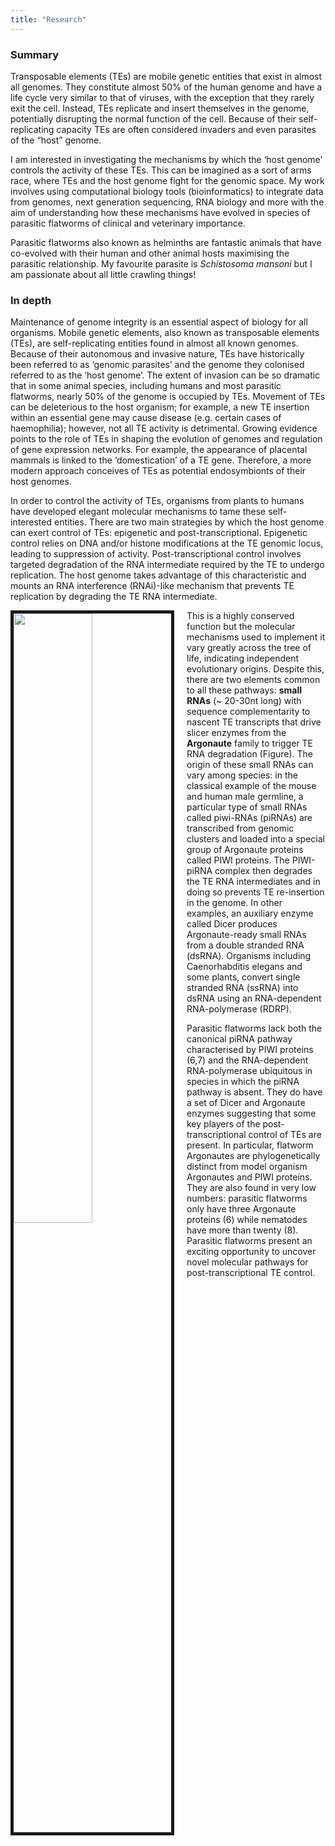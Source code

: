 ```yaml
---
title: "Research"
---
```

<!-- <style> -->
<!-- img { -->
<!--   display: block; -->
<!--   margin-left: auto; -->
<!--   margin-right: auto; -->
<!-- } -->
<!-- </style> -->


### Summary

Transposable elements (TEs) are mobile genetic entities that exist in almost all genomes. They constitute almost 50% of the human genome and have a life cycle very similar to that of viruses, with the exception that they rarely exit the cell. Instead, TEs replicate and insert themselves in the genome, potentially disrupting the normal function of the cell. Because of their self-replicating capacity TEs are often considered invaders and even parasites of the “host” genome.

I am interested in investigating the mechanisms by which the ‘host genome’ controls the activity of these TEs. This can be imagined as a sort of arms race, where TEs and the host genome fight for the genomic space. My work involves using computational biology tools (bioinformatics) to integrate data from genomes, next generation sequencing, RNA biology and more with the aim of understanding how these mechanisms have evolved in species of parasitic flatworms of clinical and veterinary importance.

Parasitic flatworms also known as helminths are fantastic animals that have co-evolved with their human and other animal hosts maximising the parasitic relationship. My favourite parasite is _Schistosoma mansoni_ but I am passionate about all little crawling things! 

### In depth

Maintenance of genome integrity is an essential aspect of biology for all organisms. Mobile genetic elements, also known as transposable elements (TEs), are self-replicating entities found in almost all known genomes. Because of their autonomous and invasive nature, TEs have historically been referred to as ‘genomic parasites’ and the genome they colonised referred to as the ‘host genome’. The extent of invasion can be so dramatic that in some animal species, including humans and most parasitic flatworms, nearly 50% of the genome is occupied by TEs. Movement of TEs can be deleterious to the host organism; for example, a new TE insertion within an essential gene may cause disease (e.g. certain cases of haemophilia); however, not all TE activity is detrimental. Growing evidence points to the role of TEs in shaping the evolution of genomes and regulation of gene expression networks. For example, the appearance of placental mammals is linked to the ‘domestication’ of a TE gene. Therefore, a more modern approach conceives of TEs as potential endosymbionts of their host genomes.

In order to control the activity of TEs, organisms from plants to humans have developed elegant molecular mechanisms to tame these self-interested entities. There are two main strategies by which the host genome can exert control of TEs: epigenetic and post-transcriptional. Epigenetic control relies on DNA and/or histone modifications at the TE genomic locus, leading to suppression of activity. Post-transcriptional control involves targeted degradation of the RNA intermediate required by the TE to undergo replication. The host genome takes advantage of this characteristic and mounts an RNA interference (RNAi)-like mechanism that prevents TE replication by degrading the TE RNA intermediate.

<img src="images/nuclear_silencing.jpg" style="width:50%; border:5px solid; margin-right: 20px; float:left" >

This is a highly conserved function but the molecular mechanisms used to implement it vary greatly across the tree of life, indicating independent evolutionary origins. Despite this, there are two elements common to all these pathways: **small RNAs** (~ 20-30nt long) with sequence complementarity to nascent TE transcripts that drive slicer enzymes from the **Argonaute** family to trigger TE RNA degradation (Figure). The origin of these small RNAs can vary among species: in the classical example of the mouse and human male germline, a particular type of small RNAs called piwi-RNAs (piRNAs) are transcribed from genomic clusters and loaded into a special group of Argonaute proteins called PIWI proteins. The PIWI-piRNA complex then degrades the TE RNA intermediates and in doing so prevents TE re-insertion in the genome. In other examples, an auxiliary enzyme called Dicer produces Argonaute-ready small RNAs from a double stranded RNA (dsRNA). Organisms including Caenorhabditis elegans and some plants, convert single stranded RNA (ssRNA) into dsRNA using an RNA-dependent RNA-polymerase (RDRP). 

Parasitic flatworms lack both the canonical piRNA pathway characterised by PIWI proteins (6,7) and the RNA-dependent RNA-polymerase ubiquitous in species in which the piRNA pathway is absent. They do have a set of Dicer and Argonaute enzymes suggesting that some key players of the post-transcriptional control of TEs are present. In particular, flatworm Argonautes are phylogenetically distinct from model organism Argonautes and PIWI proteins. They are also found in very low numbers: parasitic flatworms only have three Argonaute proteins (6) while nematodes have more than twenty (8). Parasitic flatworms present an exciting opportunity to uncover novel molecular pathways for post-transcriptional TE control.